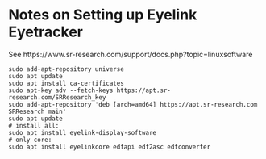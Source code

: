 # Notes on Setting up Eyelink Eyetracker

See https://www.sr-research.com/support/docs.php?topic=linuxsoftware

```
sudo add-apt-repository universe
sudo apt update
sudo apt install ca-certificates
sudo apt-key adv --fetch-keys https://apt.sr-research.com/SRResearch_key
sudo add-apt-repository 'deb [arch=amd64] https://apt.sr-research.com SRResearch main'
sudo apt update
# install all:
sudo apt install eyelink-display-software
# only core:
sudo apt install eyelinkcore edfapi edf2asc edfconverter
```
